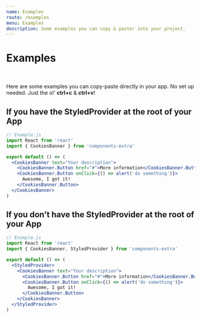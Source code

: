 ```yaml
---
name: Examples
route: /examples
menu: Examples
description: Some examples you can copy & paster into your project.
---
```


# Examples

<br />

Here are some examples you can copy-paste directly in your app. No set up needed. Just the ol' **ctrl+c** & **ctrl+v**!

## If you have the StyledProvider at the root of your App

```jsx
// Example.js
import React from 'react'
import { CookiesBanner } from 'components-extra'

export default () => (
  <CookiesBanner text="Your description">
    <CookiesBanner.Button href="#">More information</CookiesBanner.Button>
    <CookiesBanner.Button onClick={() => alert('do something')}>
      Awesome, I got it!
    </CookiesBanner.Button>
  </CookiesBanner>
)
```

## If you don't have the StyledProvider at the root of your App

```jsx
// Example.js
import React from 'react'
import { CookiesBanner, StyledProvider } from 'components-extra'

export default () => (
  <StyledProvider>
    <CookiesBanner text="Your description">
      <CookiesBanner.Button href="#">More information</CookiesBanner.Button>
      <CookiesBanner.Button onClick={() => alert('do something')}>
        Awesome, I got it!
      </CookiesBanner.Button>
    </CookiesBanner>
  </StyledProvider>
)
```